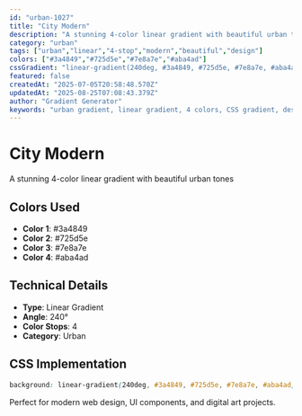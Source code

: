 ```yaml
---
id: "urban-1027"
title: "City Modern"
description: "A stunning 4-color linear gradient with beautiful urban tones"
category: "urban"
tags: ["urban","linear","4-stop","modern","beautiful","design"]
colors: ["#3a4849","#725d5e","#7e8a7e","#aba4ad"]
cssGradient: "linear-gradient(240deg, #3a4849, #725d5e, #7e8a7e, #aba4ad)"
featured: false
createdAt: "2025-07-05T20:58:48.570Z"
updatedAt: "2025-08-25T07:08:43.379Z"
author: "Gradient Generator"
keywords: "urban gradient, linear gradient, 4 colors, CSS gradient, design, #3a4849, #725d5e, #7e8a7e, #aba4ad"
---
```


# City Modern

A stunning 4-color linear gradient with beautiful urban tones

## Colors Used
- **Color 1**: #3a4849
- **Color 2**: #725d5e
- **Color 3**: #7e8a7e
- **Color 4**: #aba4ad

## Technical Details
- **Type**: Linear Gradient
- **Angle**: 240°
- **Color Stops**: 4
- **Category**: Urban

## CSS Implementation
```css
background: linear-gradient(240deg, #3a4849, #725d5e, #7e8a7e, #aba4ad);
```

Perfect for modern web design, UI components, and digital art projects.
